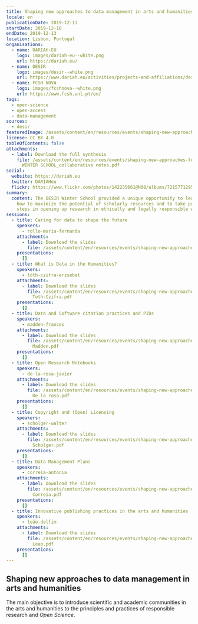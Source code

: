 ```yaml
---
title: Shaping new approaches to data management in arts and humanities
locale: en
publicationDate: 2019-12-13
startDate: 2019-12-10
endDate: 2019-12-13
location: Lisbon, Portugal
organisations:
  - name: DARIAH-EU
    logo: images/dariah-eu--white.png
    url: https://dariah.eu/
  - name: DESIR
    logo: images/desir--white.png
    url: https://www.dariah.eu/activities/projects-and-affiliations/desir/
  - name: FCSH NOVA
    logo: images/fcshnova--white.png
    url: https://www.fcsh.unl.pt/en/
tags:
  - open-science
  - open-access
  - data-management
sources:
  - desir
featuredImage: /assets/content/en/resources/events/shaping-new-approaches-to-data-management-in-arts-and-humanities/image.jpg
license: CC BY 4.0
tableOfContents: false
attachments:
  - label: Download the full synthesis
    file: /assets/content/en/resources/events/shaping-new-approaches-to-data-management-in-arts-and-humanities/DESIR
      WINTER SCHOOL_collaborative notes.pdf
social:
  website: https://dariah.eu
  twitter: DARIAHeu
  flickr: https://www.flickr.com/photos/142235661@N08/albums/72157712957286506/
summary:
  content: The DESIR Winter School provided a unique opportunity to learn about
    how to maximize the potential of scholarly resources and to take practical
    steps in opening up research in ethically and legally responsible ways.
sessions:
  - title: Caring for data to shape the future
    speakers:
      - rollo-maria-fernanda
    attachments:
      - label: Download the slides
        file: /assets/content/en/resources/events/shaping-new-approaches-to-data-management-in-arts-and-humanities/sessions/0/1.1-Rollo.pdf
    presentations:
      []
  - title: What is Data in the Humanities?
    speakers:
      - tóth-czifra-erzsébet
    attachments:
      - label: Download the slides
        file: /assets/content/en/resources/events/shaping-new-approaches-to-data-management-in-arts-and-humanities/sessions/1/2.1
          Toth-Czifra.pdf
    presentations:
      []
  - title: Data and Software citation practices and PIDs
    speakers:
      - madden-frances
    attachments:
      - label: Download the slides
        file: /assets/content/en/resources/events/shaping-new-approaches-to-data-management-in-arts-and-humanities/sessions/2/3.1
          Madden.pdf
    presentations:
      []
  - title: Open Research Notebooks
    speakers:
      - de-la-rosa-javier
    attachments:
      - label: Download the slides
        file: /assets/content/en/resources/events/shaping-new-approaches-to-data-management-in-arts-and-humanities/sessions/3/4.1
          De la rosa.pdf
    presentations:
      []
  - title: Copyright and (Open) Licensing
    speakers:
      - scholger-walter
    attachments:
      - label: Download the slides
        file: /assets/content/en/resources/events/shaping-new-approaches-to-data-management-in-arts-and-humanities/sessions/4/5.1
          Scholger.pdf
    presentations:
      []
  - title: Data Management Plans
    speakers:
      - correia-antonia
    attachments:
      - label: Download the slides
        file: /assets/content/en/resources/events/shaping-new-approaches-to-data-management-in-arts-and-humanities/sessions/5/6.1
          Correia.pdf
    presentations:
      []
  - title: Innovative publishing practices in the arts and humanities
    speakers:
      - leão-delfim
    attachments:
      - label: Download the slides
        file: /assets/content/en/resources/events/shaping-new-approaches-to-data-management-in-arts-and-humanities/sessions/6/7.1
          Leao.pdf
    presentations:
      []
---
```

## Shaping new approaches to data management in arts and humanities

The main objective is to introduce scientific and academic communities in the arts and humanities to the principles and practices of responsible research and *Open Science*.
